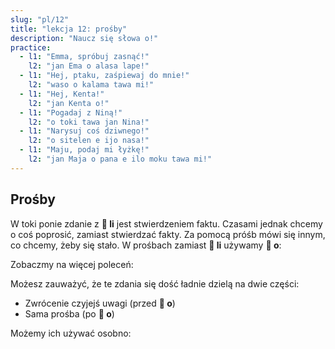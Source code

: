 ```yaml
---
slug: "pl/12"
title: "lekcja 12: prośby"
description: "Naucz się słowa o!"
practice:
  - l1: "Emma, spróbuj zasnąć!"
    l2: "jan Ema o alasa lape!"
  - l1: "Hej, ptaku, zaśpiewaj do mnie!"
    l2: "waso o kalama tawa mi!"
  - l1: "Hej, Kenta!"
    l2: "jan Kenta o!"
  - l1: "Pogadaj z Niną!"
    l2: "o toki tawa jan Nina!"
  - l1: "Narysuj coś dziwnego!"
    l2: "o sitelen e ijo nasa!"
  - l1: "Maju, podaj mi łyżkę!"
    l2: "jan Maja o pana e ilo moku tawa mi!"
---
```



## Prośby

W toki ponie zdanie z **󱤧 li** jest stwierdzeniem faktu. Czasami jednak chcemy o coś poprosić, zamiast stwierdzać fakty. Za pomocą próśb mówi się innym, co chcemy, żeby się stało. W prośbach zamiast **󱤧 li** używamy **󱥄 o**:

<List>
  <Word sl="o" m="zaczyna prośbę, polecenie, instrukcję, życzenie" />
  <Sentence sl="ilo li sitelen e pipi." m="Telefon pokazuje robaka." />
  <Sentence sl="ilo o sitelen e waso!" m="O telefonie, pokaż ptaka!" />
</List>

Zobaczmy na więcej poleceń:

<List>
  <Sentence sl="jan o lukin e lipu pona!" m="Ludzie, przeczytajcie dobrą gazetę!" />
  <Sentence sl="soweli mi o moku pona!" m="Kocie mój, jedz dobrze!" />
  <Sentence sl="jan lili sina o kama wawa!" m="Niech Twoje dziecko stanie się mocne!" />
  <Sentence sl="pona o tawa sina!" m="Niech dobro będzie z Tobą! (Życzę Ci dobrze!)" />
</List>

Możesz zauważyć, że te zdania się dość ładnie dzielą na dwie części:
* Zwrócenie czyjejś uwagi (przed **󱥄 o**)
* Sama prośba (po **󱥄 o**)

Możemy ich używać osobno:

<List>
  <Sentence sl="jan Ema o pini e lupa tomo!" m="Emma, zamknij drzwi!" />
  <Sentence sl="jan Ema o!" m="Hej, Emma!" />
  <Sentence sl="o pini e lupa tomo!" m="Zamknij drzwi!" />
</List>

<Practice exercises={frontmatter.practice} />
